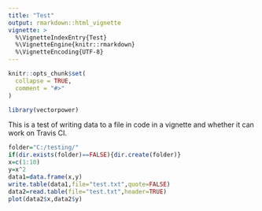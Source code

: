 ```yaml
---
title: "Test"
output: rmarkdown::html_vignette
vignette: >
  %\VignetteIndexEntry{Test}
  %\VignetteEngine{knitr::rmarkdown}
  %\VignetteEncoding{UTF-8}
---
```


```r
knitr::opts_chunk$set(
  collapse = TRUE,
  comment = "#>"
)
```

```r
library(vectorpower)
```

This is a test of writing data to a file in code in a vignette and whether it can work on Travis CI.

```r
folder="C:/testing/"
if(dir.exists(folder)==FALSE){dir.create(folder)}
x=c(1:10)
y=x^2
data1=data.frame(x,y)
write.table(data1,file="test.txt",quote=FALSE)
data2=read.table(file="test.txt",header=TRUE)
plot(data2$x,data2$y)
```
